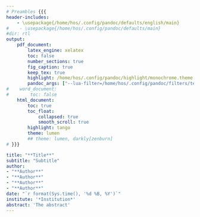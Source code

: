 ```yaml
---
# Preambles {{{
header-includes:
    - \usepackage{/home/hos/.config/pandoc/defaults/english/main}
#    - \usepackage{/home/hos/.config/pandoc/defaults/main}
#dir: rtl
output:
    pdf_document:
        latex_engine: xelatex
        toc: false
        number_sections: true
        fig_caption: true
        keep_tex: true
        highlight: /home/hos/.config/pandoc/highlight/monochrome.theme
        pandoc_args: ["--lua-filter=/home/hos/.config/pandoc/filters/tex-quoteblock-en.lua", "--lua-filter=/home/hos/.config/pandoc/filters/tex-codeblock-en.lua"]
#    word_document:
#        toc: false
    html_document:
        toc: true
        toc_float:
            collapsed: true
            smooth_scroll: true
        highlight: tango
        theme: lumen
        ## theme: lumen, darkly[zenburn]
# }}}

title: "**Title**"
subtitle: "Subtitle"
author:
- "**Author**"
- "**Author**"
- "**Author**"
- "**Author**"
date: "`r format(Sys.time(), '%d %B, %Y')`"
institute: '*Institution*'
abstract: 'The abstract'
---
```


